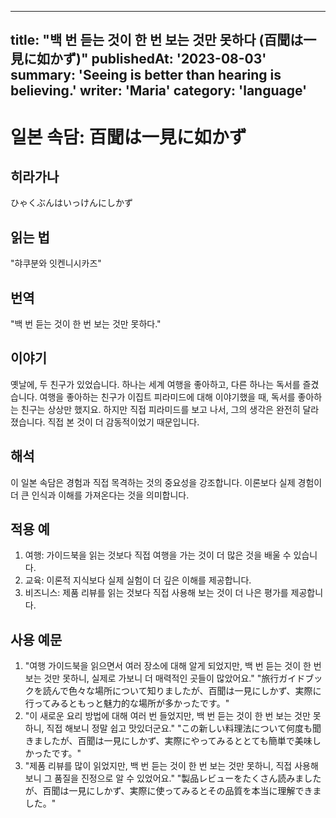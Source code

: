 
---
title: "백 번 듣는 것이 한 번 보는 것만 못하다 (百聞は一見に如かず)"
publishedAt: '2023-08-03'
summary: 'Seeing is better than hearing is believing.'
writer: 'Maria'
category: 'language'
---

# 일본 속담: 百聞は一見に如かず

## 히라가나
ひゃくぶんはいっけんにしかず

## 읽는 법
"햐쿠분와 잇켄니시카즈"

## 번역
"백 번 듣는 것이 한 번 보는 것만 못하다."

## 이야기
옛날에, 두 친구가 있었습니다. 하나는 세계 여행을 좋아하고, 다른 하나는 독서를 즐겼습니다. 여행을 좋아하는 친구가 이집트 피라미드에 대해 이야기했을 때, 독서를 좋아하는 친구는 상상만 했지요. 하지만 직접 피라미드를 보고 나서, 그의 생각은 완전히 달라졌습니다. 직접 본 것이 더 감동적이었기 때문입니다.

## 해석
이 일본 속담은 경험과 직접 목격하는 것의 중요성을 강조합니다. 이론보다 실제 경험이 더 큰 인식과 이해를 가져온다는 것을 의미합니다.

## 적용 예
1. 여행: 가이드북을 읽는 것보다 직접 여행을 가는 것이 더 많은 것을 배울 수 있습니다.
2. 교육: 이론적 지식보다 실제 실험이 더 깊은 이해를 제공합니다.
3. 비즈니스: 제품 리뷰를 읽는 것보다 직접 사용해 보는 것이 더 나은 평가를 제공합니다.

## 사용 예문
1. "여행 가이드북을 읽으면서 여러 장소에 대해 알게 되었지만, 백 번 듣는 것이 한 번 보는 것만 못하니, 실제로 가보니 더 매력적인 곳들이 많았어요."
   "旅行ガイドブックを読んで色々な場所について知りましたが、百聞は一見にしかず、実際に行ってみるともっと魅力的な場所が多かったです。"
2. "이 새로운 요리 방법에 대해 여러 번 들었지만, 백 번 듣는 것이 한 번 보는 것만 못하니, 직접 해보니 정말 쉽고 맛있더군요."
   "この新しい料理法について何度も聞きましたが、百聞は一見にしかず、実際にやってみるととても簡単で美味しかったです。"
3. "제품 리뷰를 많이 읽었지만, 백 번 듣는 것이 한 번 보는 것만 못하니, 직접 사용해보니 그 품질을 진정으로 알 수 있었어요."
   "製品レビューをたくさん読みましたが、百聞は一見にしかず、実際に使ってみるとその品質を本当に理解できました。"
